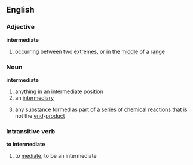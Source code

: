 ==English==
===Adjective===
'''intermediate'''
# occurring between two [[extreme]]s, or in the [[middle]] of a [[range]]
===Noun===
'''intermediate'''
# anything in an intermediate position
# an [[intermediary]]
#{{chemistry}} any [[substance]] formed as part of a [[series]] of [[chemical]] [[reaction]]s that is not the [[end]]-[[product]]
===Intransitive verb===
'''to intermediate'''
# to [[mediate]], to be an intermediate